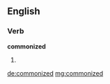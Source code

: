 ==English==

===Verb===
'''commonized'''

# {{past of|commonize}}

[[de:commonized]]
[[mg:commonized]]
